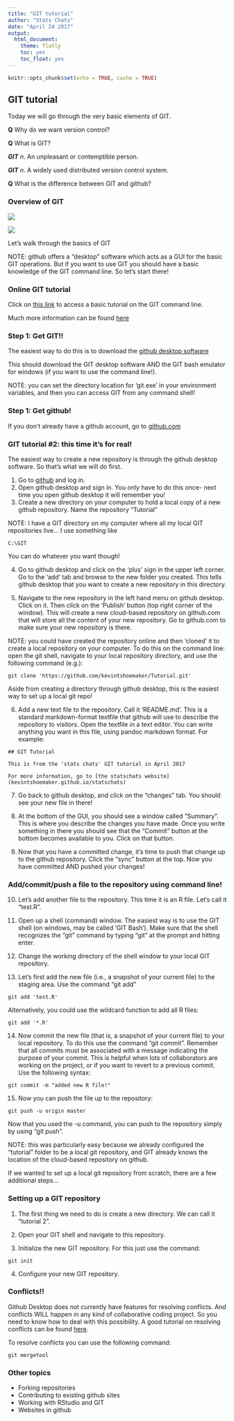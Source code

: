 ```yaml
---
title: "GIT tutorial"
author: "Stats Chats"
date: "April 24 2017"
output: 
  html_document: 
    theme: flatly
    toc: yes
    toc_float: yes
---
```


```r
knitr::opts_chunk$set(echo = TRUE, cache = TRUE)
```

## GIT tutorial

Today we will go through the very basic elements of GIT.

**Q** Why do we want version control?

**Q** What is GIT?

***GIT*** *n*. An unpleasant or contemptible person.

***GIT*** *n*. A widely used distributed version control system.

**Q** What is the difference between GIT and github?

### Overview of GIT

![](GIT1.png)

![](GIT2.png)

Let's walk through the basics of GIT

NOTE: github offers a "desktop" software which acts as a GUI for the basic GIT operations. But if you want to use GIT you should have a basic knowledge of the GIT command line. So let's start there!

### Online GIT tutorial

Click on [this link](https://try.github.io) to access a basic tutorial on the GIT command line.

Much more information can be found [here](https://git-scm.com/)

### Step 1: Get GIT!!

The easiest way to do this is to download the [github desktop software](https://desktop.github.com/)

This should download the GIT desktop software AND the GIT bash emulator for windows (if you want to use the command line!).

NOTE: you can set the directory location for 'git.exe' in your environment variables, and then you can access GIT from any command shell!

### Step 1: Get github!

If you don't already have a github account, go to [github.com](github.com)


### GIT tutorial #2: this time it's for real!

The easiest way to create a new repository is through the github desktop software. So that's what we will do first.

1. Go to [github](github.com) and log in. 
2. Open github desktop and sign in. You only have to do this once- next time you open github desktop it will remember you!
3. Create a new directory on your computer to hold a local copy of a new github repository. Name the repository "Tutorial"

NOTE: I have a GIT directory on my computer where all my local GIT repositories live...  I use something like 

```
C:\GIT
```

You can do whatever you want though!

4. Go to github desktop and click on the 'plus' sign in the upper left corner. Go to the 'add' tab and browse to the new folder you created. This tells github desktop that you want to create a new repository in this directory. 

5. Navigate to the new repository in the left hand menu on github desktop. Click on it. Then click on the 'Publish' button (top right corner of the window). This will create a new cloud-based repository on github.com that will store all the content of your new repository. Go to github.com to make sure your new repository is there.

NOTE: you could have created the repository online and then 'cloned' it to create a local repository on your computer. To do this on the command line: open the git shell, navigate to your local repository directory, and use the following command (e.g.):

```
git clone 'https://github.com/kevintshoemaker/Tutorial.git'
```

Aside from creating a directory through github desktop, this is the easiest way to set up a local git repo!

6. Add a new text file to the repository. Call it 'README.md'. This is a standard markdown-format textfile that github will use to describe the repository to visitors. Open the textfile in a text editor. You can write anything you want in this file, using pandoc markdown format. For example:

```
## GIT Tutorial

This is from the 'stats chats' GIT tutorial in April 2017

For more information, go to [the statschats website](kevintshoemaker.github.io/statschats)

```

7. Go back to github desktop, and click on the "changes" tab. You should see your new file in there! 

8. At the bottom of the GUI, you should see a window called "Summary". This is where you describe the changes you have made. Once you write something in there you should see that the "Commit" button at the bottom becomes available to you. Click on that button. 

9. Now that you have a committed change, it's time to push that change up to the github repository. Click the "sync" button at the top. Now you have committed AND pushed your changes!


### Add/commit/push a file to the repository using command line!

10. Let's add another file to the repository. This time it is an R file. Let's call it "test.R".

11. Open up a shell (command) window. The easiest way is to use the GIT shell (on windows, may be called 'GIT Bash'). Make sure that the shell recognizes the "git" command by typing "git" at the prompt and hitting enter.

12. Change the working directory of the shell window to your local GIT repository. 

13. Let's first add the new file (i.e., a snapshot of your current file) to the staging area. Use the command "git add"

```
git add 'test.R'
```

Alternatively, you could use the wildcard function to add all R files:

```
git add '*.R'
```

14. Now commit the new file (that is, a snapshot of your current file) to your local repository. To do this use the command "git commit". Remember that all commits must be associated with a message indicating the purpose of your commit. This is helpful when lots of collaborators are working on the project, or if you want to revert to a previous commit. Use the following syntax:

```
git commit -m "added new R file!"
```

15. Now you can push the file up to the repository:

```
git push -u origin master
```

Now that you used the -u command, you can push to the repository simply by using "git push".

NOTE: this was particularly easy because we already configured the "tutorial" folder to be a local git repository, and GIT already knows the location of the cloud-based repository on github. 

If we wanted to set up a local git repository from scratch, there are a few additional steps...

### Setting up a GIT repository

1. The first thing we need to do is create a new directory. We can call it "tutorial 2". 

2. Open your GIT shell and navigate to this repository.

3. Initialize the new GIT repository. For this just use the command:

```
git init
```

4. Configure your new GIT repository. 


### Conflicts!!

Github Desktop does not currently have features for resolving conflicts. And conflicts WILL happen in any kind of collaborative coding project. So you need to know how to deal with this possibility. 
A good tutorial on resolving conflicts can be found [here](https://gist.github.com/karenyyng/f19ff75c60f18b4b8149).

To resolve conflicts you can use the following command:

```
git mergetool
```





### Other topics

* Forking repositories
* Contributing to existing github sites
* Working with RStudio and GIT
* Websites in github





 





























